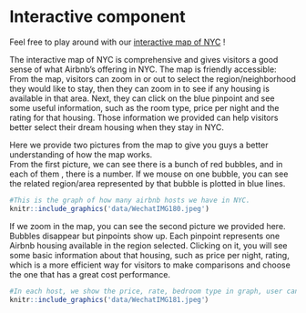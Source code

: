 
# Interactive component

Feel free to play around with our [interactive map of NYC](http://mappingnycgr5702.000webhostapp.com/){target="_blank"} !  

The interactive map of NYC is comprehensive and gives visitors a good sense of what Airbnb's offering in NYC. The map is friendly accessible: From the map, visitors can zoom in or out to select the region/neighborhood they would like to stay, then they can zoom in to see if any housing is available in that area. Next, they can click on the blue pinpoint and see some useful information, such as the room type, price per night and the rating for that housing. Those information we provided can help visitors better select their dream housing when they stay in NYC.  


Here we provide two pictures from the map to give you guys a better understanding of how the map works.  
From the first picture, we can see there is a bunch of red bubbles, and in each of them , there is a number. If we mouse on one bubble, you can see the related region/area represented by that bubble is plotted in blue lines.  
```r
#This is the graph of how many airbnb hosts we have in NYC.
knitr::include_graphics('data/WechatIMG180.jpeg')
```

If we zoom in the map, you can see the second picture we provided here. Bubbles disappear but pinpoints show up. Each pinpoint represents one Airbnb housing available in the region selected. Clicking on it, you will see some basic information about that housing, such as price per night, rating, which is a more efficient way for visitors to make comparisons and choose the one that has a great cost performance.  
```r
#In each host, we show the price, rate, bedroom type in graph, user can see it by click on pins.
knitr::include_graphics('data/WechatIMG181.jpeg'）
```
  
  






